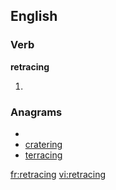 ==English==

===Verb===
'''retracing'''

#{{present participle of|retrace}}

===Anagrams===
* {{alphagram|aceginrrt}}
* [[cratering#English|cratering]]
* [[terracing#English|terracing]]

[[fr:retracing]]
[[vi:retracing]]